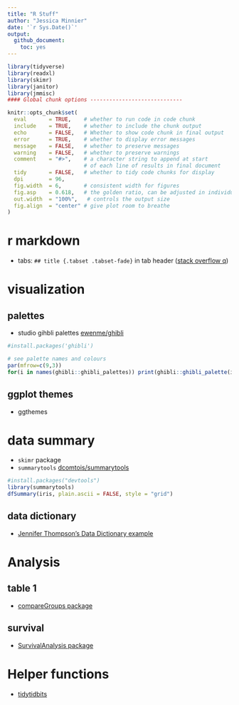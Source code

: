 ```yaml
---
title: "R Stuff"
author: "Jessica Minnier"
date: '`r Sys.Date()`'
output:   
  github_document:
    toc: yes
---
```


<!-- The .md file is generated from a .Rmd file, please edit the .Rmd file! -->

```r
library(tidyverse)
library(readxl)
library(skimr)
library(janitor)
library(jmmisc)
#### Global chunk options -----------------------------

knitr::opts_chunk$set(
  eval       = TRUE,    # whether to run code in code chunk
  include    = TRUE,    # whether to include the chunk output
  echo       = FALSE,   # Whether to show code chunk in final output
  error      = TRUE,    # whether to display error messages
  message    = FALSE,   # whether to preserve messages
  warning    = FALSE,   # whether to preserve warnings
  comment    = "#>",    # a character string to append at start
                        # of each line of results in final document
  tidy       = FALSE,   # whether to tidy code chunks for display
  dpi        = 96, 
  fig.width  = 6,       # consistent width for figures
  fig.asp    = 0.618,   # the golden ratio, can be adjusted in individual chunks
  out.width  = "100%",   # controls the output size
  fig.align  = "center" # give plot room to breathe
)
```

# r markdown

- tabs: `## title {.tabset .tabset-fade}` in tab header ([stack overflow q](https://stackoverflow.com/questions/38062706/rmarkdown-tabbed-and-untabbed-headings))

# visualization

## palettes

- studio gihbli palettes [ewenme/ghibli](https://github.com/ewenme/ghibli)

```r
#install.packages('ghibli')

# see palette names and colours
par(mfrow=c(9,3))
for(i in names(ghibli::ghibli_palettes)) print(ghibli::ghibli_palette(i))

```

## ggplot themes

- ggthemes

# data summary

- `skimr` package
- `summarytools` [dcomtois/summarytools](https://github.com/dcomtois/summarytools)

```r
#install.packages("devtools")
library(summarytools)
dfSummary(iris, plain.ascii = FALSE, style = "grid")
```

## data dictionary

- [Jennifer Thompson's Data Dictionary example](https://gist.github.com/jenniferthompson/1e6059569214807bbc7db472ff117442)

# Analysis

## table 1

- [compareGroups package](https://cran.r-project.org/web/packages/compareGroups/vignettes/compareGroups_vignette.html)

## survival

- [SurvivalAnalysis package](https://cran.r-project.org/web/packages/survivalAnalysis/vignettes/univariate.html)

# Helper functions

- [tidytidbits](https://cran.r-project.org/web/packages/tidytidbits/readme/README.html)

